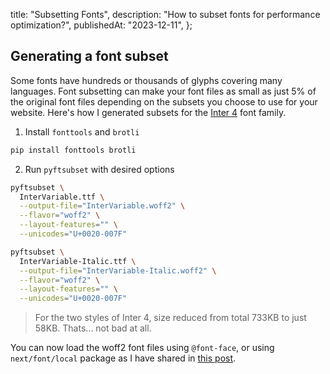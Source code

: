   title: "Subsetting Fonts",
  description: "How to subset fonts for performance optimization?",
  publishedAt: "2023-12-11",
};

## Generating a font subset

Some fonts have hundreds or thousands of glyphs covering many languages. Font subsetting can make your font files as small as just 5% of the original font files depending on the subsets you choose to use for your website. Here's how I generated subsets for the [Inter 4](https://rsms.me/inter) font family.

1. Install `fonttools` and `brotli`

```sh
pip install fonttools brotli
```

2. Run `pyftsubset` with desired options

```sh
pyftsubset \
  InterVariable.ttf \
  --output-file="InterVariable.woff2" \
  --flavor="woff2" \
  --layout-features="" \
  --unicodes="U+0020-007F"
```

```sh
pyftsubset \
  InterVariable-Italic.ttf \
  --output-file="InterVariable-Italic.woff2" \
  --flavor="woff2" \
  --layout-features="" \
  --unicodes="U+0020-007F"
```

> For the two styles of Inter 4, size reduced from total 733KB to just 58KB. Thats... not bad at all.

You can now load the woff2 font files using `@font-face`, or using `next/font/local` package as I have shared in [this post](/blog/var-local-fonts-nextjs).
